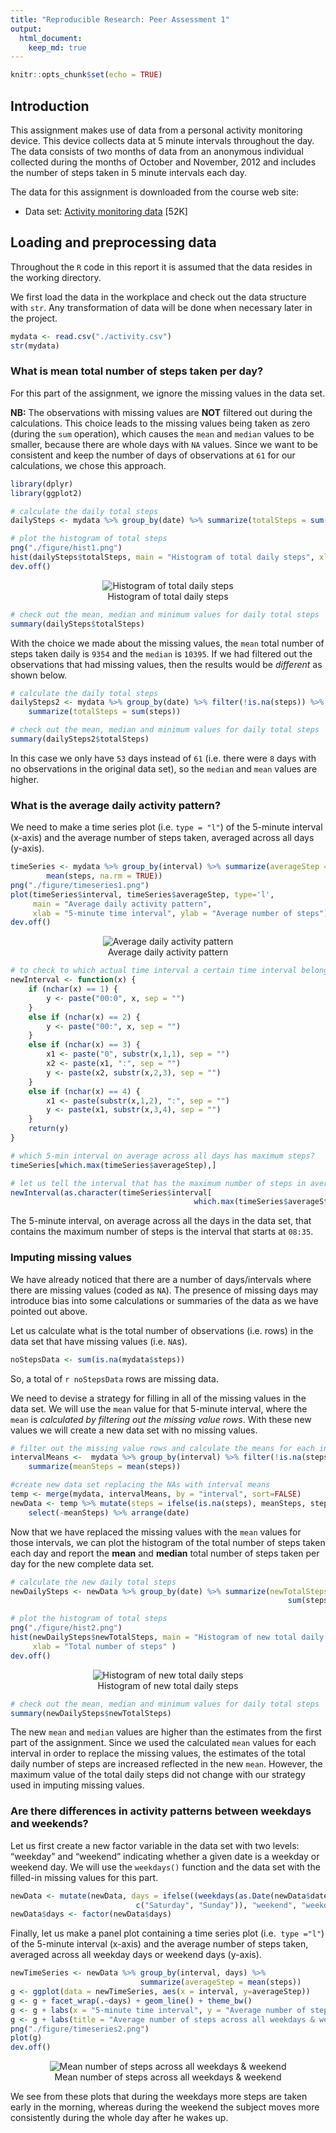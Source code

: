 ```yaml
---
title: "Reproducible Research: Peer Assessment 1"
output: 
  html_document:
    keep_md: true
---
```


```r
knitr::opts_chunk$set(echo = TRUE)
```

## Introduction
This assignment makes use of data from a personal activity monitoring
device. This device collects data at 5 minute intervals throughout the
day. The data consists of two months of data from an anonymous
individual collected during the months of October and November, 2012
and includes the number of steps taken in 5 minute intervals each day.

The data for this assignment is downloaded from the course web
site:

* Data set: [Activity monitoring data](https://d396qusza40orc.cloudfront.net/repdata%2Fdata%2Factivity.zip) [52K]

## Loading and preprocessing data
Throughout the `R` code in this report it is assumed that the data resides in
the working directory. 

We first load the data in the workplace and check out the data structure with
`str`. Any transformation of data will be done when necessary later in the
project.

```r
mydata <- read.csv("./activity.csv")
str(mydata)
```

### What is mean total number of steps taken per day?

For this part of the assignment, we ignore the missing values in
the data set. 

**NB:** The observations with missing values are **NOT** filtered out during
the calculations. This choice leads to the missing values being taken as zero
(during the `sum` operation), which causes the `mean` and `median` values to be
smaller, because there are whole days with `NA` values. Since we want to be
consistent and keep the number of days of observations at `61` for our
calculations, we chose this approach.

```r
library(dplyr)
library(ggplot2)
```

```r
# calculate the daily total steps
dailySteps <- mydata %>% group_by(date) %>% summarize(totalSteps = sum(steps, na.rm = TRUE))

# plot the histogram of total steps
png("./figure/hist1.png")
hist(dailySteps$totalSteps, main = "Histogram of total daily steps", xlab = "Total number of steps" )
dev.off()
```
<center>
![Histogram of total daily steps](figure/hist1.png)
</center>

```r
# check out the mean, median and minimum values for daily total steps
summary(dailySteps$totalSteps)
```

With the choice we made about the missing values, the `mean` total number of
steps taken daily is `9354` and the `median` is `10395`. If we had filtered out
the observations that had missing values, then the results would be *different*
as shown below.

```r
# calculate the daily total steps
dailySteps2 <- mydata %>% group_by(date) %>% filter(!is.na(steps)) %>%
    summarize(totalSteps = sum(steps))

# check out the mean, median and minimum values for daily total steps
summary(dailySteps2$totalSteps)
```

In this case we only have `53` days instead of `61` (i.e. there were `8` days
with no observations in the original data set), so the `median` and `mean`
values are higher.

### What is the average daily activity pattern?

We need to make a time series plot (i.e. `type = "l"`) of the 5-minute interval
(x-axis) and the average number of steps taken, averaged across all days
(y-axis).

```r
timeSeries <- mydata %>% group_by(interval) %>% summarize(averageStep =
        mean(steps, na.rm = TRUE))
png("./figure/timeseries1.png")
plot(timeSeries$interval, timeSeries$averageStep, type='l', 
     main = "Average daily activity pattern", 
     xlab = "5-minute time interval", ylab = "Average number of steps")
dev.off()
```
<center>
![Average daily activity pattern](figure/timeseries1.png)
</center>

```r
# to check to which actual time interval a certain time interval belongs to
newInterval <- function(x) {
    if (nchar(x) == 1) {
        y <- paste("00:0", x, sep = "")
    }
    else if (nchar(x) == 2) {
        y <- paste("00:", x, sep = "")
    }
    else if (nchar(x) == 3) {
        x1 <- paste("0", substr(x,1,1), sep = "") 
        x2 <- paste(x1, ":", sep = "") 
        y <- paste(x2, substr(x,2,3), sep = "")
    }
    else if (nchar(x) == 4) {
        x1 <- paste(substr(x,1,2), ":", sep = "")
        y <- paste(x1, substr(x,3,4), sep = "")
    }
    return(y)
}

# which 5-min interval on average across all days has maximum steps?
timeSeries[which.max(timeSeries$averageStep),]

# let us tell the interval that has the maximum number of steps in average
newInterval(as.character(timeSeries$interval[
                                         which.max(timeSeries$averageStep)]))
```

The 5-minute interval, on average across all the days in the data set, that
contains the maximum number of steps is the interval that starts at `08:35`. 

### Imputing missing values

We have already noticed that there are a number of days/intervals where there
are missing values (coded as `NA`). The presence of missing days may introduce
bias into some calculations or summaries of the data as we have pointed out
above.

Let us calculate what is the total number of observations (i.e. rows) 
in the data set that have missing values (i.e. `NA`s).

```r
noStepsData <- sum(is.na(mydata$steps))
```

So, a total of `r noStepsData` rows are missing data. 

We need to devise a strategy for filling in all of the missing values in the
data set. We will use the `mean` value for that 5-minute interval, where the
`mean` is *calculated by filtering out the missing value rows*. With these new
values we will create a new data set with no missing values.

```r
# filter out the missing value rows and calculate the means for each interval
intervalMeans <-  mydata %>% group_by(interval) %>% filter(!is.na(steps)) %>%
    summarize(meanSteps = mean(steps))

#create new data set replacing the NAs with interval means
temp <- merge(mydata, intervalMeans, by = "interval", sort=FALSE)   
newData <- temp %>% mutate(steps = ifelse(is.na(steps), meanSteps, steps)) %>%
    select(-meanSteps) %>% arrange(date)
```

Now that we have replaced the missing values with the `mean` values for those
intervals, we can plot the histogram of the total number of steps taken each
day and report the **mean** and **median** total number of steps taken per day
for the new complete data set.

```r
# calculate the new daily total steps
newDailySteps <- newData %>% group_by(date) %>% summarize(newTotalSteps =
                                                              sum(steps))

# plot the histogram of total steps
png("./figure/hist2.png")
hist(newDailySteps$newTotalSteps, main = "Histogram of new total daily steps",
     xlab = "Total number of steps" )
dev.off()
```
<center>
![Histogram of new total daily steps](figure/hist2.png)
</center>
```r
# check out the mean, median and minimum values for daily total steps
summary(newDailySteps$newTotalSteps)
```

The new `mean` and `median` values are higher than the estimates from the first
part of the assignment. Since we used the calculated `mean` values for each
interval in order to replace the missing values, the estimates of the total
daily number of steps are increased reflected in the new `mean`. However, the
maximum value of the total daily steps did not change with our strategy used in
imputing missing values.

### Are there differences in activity patterns between weekdays and weekends?

Let us first create a new factor variable in the data set with two levels:
"weekday" and "weekend" indicating whether a given date is a weekday or weekend
day. We will use the `weekdays()` function and 
the data set with the filled-in missing values for this part.

```r
newData <- mutate(newData, days = ifelse((weekdays(as.Date(newData$date)) %in%
                            c("Saturday", "Sunday")), "weekend", "weekday"))
newData$days <- factor(newData$days)
```

Finally, let us make a panel plot containing a time series plot (i.e. 
`type ="l"`) of the 5-minute interval (x-axis) and the average number of steps
taken, averaged across all weekday days or weekend days (y-axis). 

```r
newTimeSeries <- newData %>% group_by(interval, days) %>% 
                             summarize(averageStep = mean(steps))
g <- ggplot(data = newTimeSeries, aes(x = interval, y=averageStep))
g <- g + facet_wrap(.~days) + geom_line() + theme_bw()
g <- g + labs(x = "5-minute time interval", y = "Average number of steps") 
g <- g + labs(title = "Average number of steps across all weekdays & weekend")
png("./figure/timeseries2.png")
plot(g)
dev.off()
```

<center>
![Mean number of steps across all weekdays & weekend](figure/timeseries2.png)
</center>

We see from these plots that during the weekdays more steps are taken early in
the morning, whereas during the weekend the subject moves more consistently
during the whole day after he wakes up.
